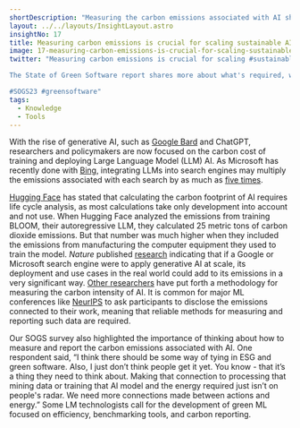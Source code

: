 ```yaml
---
shortDescription: "Measuring the carbon emissions associated with AI should be a high priority."
layout: ../../layouts/InsightLayout.astro
insightNo: 17
title: Measuring carbon emissions is crucial for scaling sustainable AI
image: 17-measuring-carbon-emissions-is-crucial-for-scaling-sustainable-ai.png
twitter: "Measuring carbon emissions is crucial for scaling #sustainable #AI.

The State of Green Software report shares more about what's required, what's been learned, and what's being said. Learn more ➡️ https://stateof.greensoftware.foundation

#SOGS23 #greensoftware"
tags:
  - Knowledge
  - Tools
---
```


With the rise of generative AI, such as [Google Bard](https://blog.google/technology/ai/bard-google-ai-search-updates/) and ChatGPT, researchers and policymakers are now focused on the carbon cost of training and deploying Large Language Model (LLM) AI. As Microsoft has recently done with [Bing](https://blogs.microsoft.com/blog/2023/02/07/reinventing-search-with-a-new-ai-powered-microsoft-bing-and-edge-your-copilot-for-the-web/), integrating LLMs into search engines may multiply the emissions associated with each search by as much as [five times](https://www.wired.com/story/the-generative-ai-search-race-has-a-dirty-secret/).

[Hugging Face](https://www.technologyreview.com/2022/11/14/1063192/were-getting-a-better-idea-of-ais-true-carbon-footprint/?utm_campaign=site_visitor.unpaid.engagement&utm_medium=social&utm_source=Twitter) has stated that calculating the carbon footprint of AI requires life cycle analysis, as most calculations take only development into account and not use. When Hugging Face analyzed the emissions from training BLOOM, their autoregressive LLM, they calculated 25 metric tons of carbon dioxide emissions. But that number was much higher when they included the emissions from manufacturing the computer equipment they used to train the model. _Nature_ published [research](https://www.nature.com/articles/s41558-022-01377-7.epdf?sharing_token=9e-bFueAeSV6vGpPAd-5KtRgN0jAjWel9jnR3ZoTv0PFrrDwT9y68ah6oNg1ZvjBWAxMZ3Ity9XQ-fQRK8yGJZxDTxttsTqmamWfSOS64Zyszg7YlNN2SYCA5pLGADL3wWhuozO9qcTcBnVr0LAMV_lF8b29RNcWtRU5bg8_H0I6BVZxSSpmCEJlgRIVoT9I-VxvZIYdOQP6xmHThhCW6bWLb_TqLnsAB9R91Hge1m0%3D&tracking_referrer=www.technologyreview.com) indicating that if a Google or Microsoft search engine were to apply generative AI at scale, its deployment and use cases in the real world could add to its emissions in a very significant way. [Other researchers](https://www.microsoft.com/en-us/research/uploads/prod/2022/06/CO2_azure_paper.pdf) have put forth a methodology for measuring the carbon intensity of AI. It is common for major ML conferences like [NeurIPS](https://nips.cc/) to ask participants to disclose the emissions connected to their work, meaning that reliable methods for measuring and reporting such data are required.

Our SOGS survey also highlighted the importance of thinking about how to measure and report the carbon emissions associated with AI. One respondent said, “I think there should be some way of tying in ESG and green software. Also, I just don’t think people get it yet. You know - that it’s a thing they need to think about. Making that connection to processing that mining data or training that AI model and the energy required just isn’t on people's radar. We need more connections made between actions and energy.” Some LM technologists call for the development of green ML focused on efficiency, benchmarking tools, and carbon reporting.